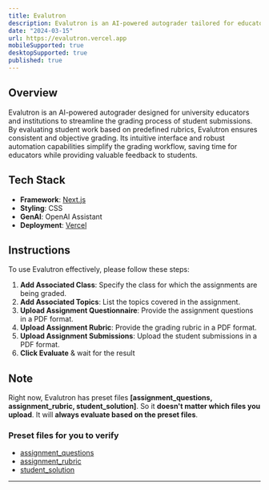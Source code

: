 ```yaml
---
title: Evalutron
description: Evalutron is an AI-powered autograder tailored for educators and institutions to streamline the grading process of student assignments
date: "2024-03-15"
url: https://evalutron.vercel.app
mobileSupported: true
desktopSupported: true
published: true
---
```


## Overview

Evalutron is an AI-powered autograder designed for university educators and institutions to streamline the grading process of student submissions. By evaluating student work based on predefined rubrics, Evalutron ensures consistent and objective grading. Its intuitive interface and robust automation capabilities simplify the grading workflow, saving time for educators while providing valuable feedback to students.

## Tech Stack

- **Framework**: [Next.js](https://nextjs.org/)
- **Styling**: CSS
- **GenAI**: OpenAI Assistant
- **Deployment**: [Vercel](https://vercel.com)

## Instructions

To use Evalutron effectively, please follow these steps:

1. **Add Associated Class**: Specify the class for which the assignments are being graded.
2. **Add Associated Topics**: List the topics covered in the assignment.
3. **Upload Assignment Questionnaire**: Provide the assignment questions in a PDF format.
4. **Upload Assignment Rubric**: Provide the grading rubric in a PDF format.
5. **Upload Assignment Submissions**: Upload the student submissions in a PDF format.
6. **Click Evaluate** & wait for the result

## Note

Right now, Evalutron has preset files **[assignment_questions, assignment_rubric, student_solution]**. So it **doesn't matter which files you upload**. It will **always evaluate based on the preset files**.

### Preset files for you to verify

- [assignment_questions](https://evalutron.vercel.app/testFiles/questions.pdf)
- [assignment_rubric](https://evalutron.vercel.app/testFiles/rubric.pdf)
- [student_solution](https://evalutron.vercel.app/testFiles/solutions.pdf)

---
